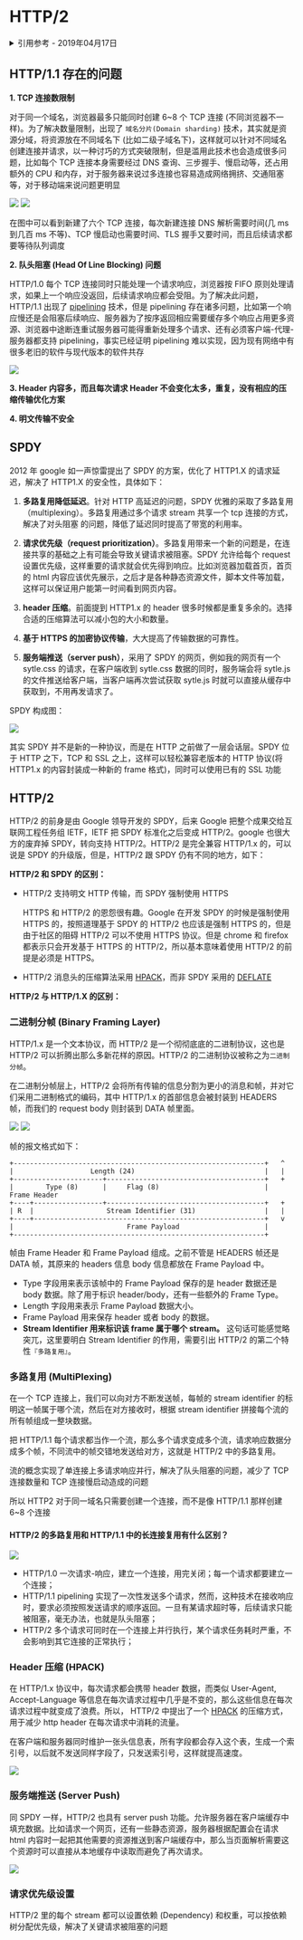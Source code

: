 # HTTP/2

<details>
<summary>引用参考 - 2019年04月17日</summary>

- [标准规范 RFC 7540](https://httpwg.org/specs/rfc7540.html)
- [HTTP2 详解](https://juejin.im/post/5b88a4f56fb9a01a0b31a67e)
- [HTTP 的前世今生：一次性搞懂 HTTP、HTTPS、SPDY、HTTP2](https://juejin.im/post/5be935f2e51d4570813b8cf0)
- [http2 简介](https://juejin.im/post/5aaccf8f51882555784dbabc)
- [HTTP1.0、HTTP1.1 和 HTTP2.0 的区别](https://mp.weixin.qq.com/s/GICbiyJpINrHZ41u_4zT-A?)

</details>

## HTTP/1.1 存在的问题

**1. TCP 连接数限制**

对于同一个域名，浏览器最多只能同时创建 6~8 个 TCP 连接 (不同浏览器不一样)。为了解决数量限制，出现了 `域名分片(Domain sharding)` 技术，其实就是资源分域，将资源放在不同域名下 (比如二级子域名下)，这样就可以针对不同域名创建连接并请求，以一种讨巧的方式突破限制，但是滥用此技术也会造成很多问题，比如每个 TCP 连接本身需要经过 DNS 查询、三步握手、慢启动等，还占用额外的 CPU 和内存，对于服务器来说过多连接也容易造成网络拥挤、交通阻塞等，对于移动端来说问题更明显

![](img/domain-sharding1.jpg)
![](img/domain-sharding2.jpg)

在图中可以看到新建了六个 TCP 连接，每次新建连接 DNS 解析需要时间(几 ms 到几百 ms 不等)、TCP 慢启动也需要时间、TLS 握手又要时间，而且后续请求都要等待队列调度

**2. 队头阻塞 (Head Of Line Blocking) 问题**

HTTP/1.0 每个 TCP 连接同时只能处理一个请求响应，浏览器按 FIFO 原则处理请求，如果上一个响应没返回，后续请求响应都会受阻。为了解决此问题，HTTP/1.1 出现了 [pipelining](https://zh.wikipedia.org/wiki/HTTP%E7%AE%A1%E7%B7%9A%E5%8C%96) 技术，但是 pipelining 存在诸多问题，比如第一个响应慢还是会阻塞后续响应、服务器为了按序返回相应需要缓存多个响应占用更多资源、浏览器中途断连重试服务器可能得重新处理多个请求、还有必须客户端-代理-服务器都支持 pipelining，事实已经证明 pipelining 难以实现，因为现有网络中有很多老旧的软件与现代版本的软件共存

![](img/HTTP_pipelining.png)

**3. Header 内容多，而且每次请求 Header 不会变化太多，重复，没有相应的压缩传输优化方案**

**4. 明文传输不安全**

## SPDY

2012 年 google 如一声惊雷提出了 SPDY 的方案，优化了 HTTP1.X 的请求延迟，解决了 HTTP1.X 的安全性，具体如下：

1. **多路复用降低延迟**。针对 HTTP 高延迟的问题，SPDY 优雅的采取了多路复用（multiplexing）。多路复用通过多个请求 stream 共享一个 tcp 连接的方式，解决了对头阻塞 的问题，降低了延迟同时提高了带宽的利用率。

2. **请求优先级（request prioritization）**。多路复用带来一个新的问题是，在连接共享的基础之上有可能会导致关键请求被阻塞。SPDY 允许给每个 request 设置优先级，这样重要的请求就会优先得到响应。比如浏览器加载首页，首页的 html 内容应该优先展示，之后才是各种静态资源文件，脚本文件等加载，这样可以保证用户能第一时间看到网页内容。

3. **header 压缩**。前面提到 HTTP1.x 的 header 很多时候都是重复多余的。选择合适的压缩算法可以减小包的大小和数量。

4. **基于 HTTPS 的加密协议传输**，大大提高了传输数据的可靠性。

5. **服务端推送（server push）**，采用了 SPDY 的网页，例如我的网页有一个 sytle.css 的请求，在客户端收到 sytle.css 数据的同时，服务端会将 sytle.js 的文件推送给客户端，当客户端再次尝试获取 sytle.js 时就可以直接从缓存中获取到，不用再发请求了。

SPDY 构成图：

![](img/http_vs_spdy.png)

其实 SPDY 并不是新的一种协议，而是在 HTTP 之前做了一层会话层。SPDY 位于 HTTP 之下，TCP 和 SSL 之上，这样可以轻松兼容老版本的 HTTP 协议(将 HTTP1.x 的内容封装成一种新的 frame 格式)，同时可以使用已有的 SSL 功能

## HTTP/2

HTTP/2 的前身是由 Google 领导开发的 SPDY，后来 Google 把整个成果交给互联网工程任务组 IETF，IETF 把 SPDY 标准化之后变成 HTTP/2。google 也很大方的废弃掉 SPDY，转向支持 HTTP/2。HTTP/2 是完全兼容 HTTP/1.x 的，可以说是 SPDY 的升级版，但是，HTTP/2 跟 SPDY 仍有不同的地方，如下：

**HTTP/2 和 SPDY 的区别：**

- HTTP/2 支持明文 HTTP 传输，而 SPDY 强制使用 HTTPS

  HTTPS 和 HTTP/2 的恩怨很有趣。Google 在开发 SPDY 的时候是强制使用 HTTPS 的，按照道理基于 SPDY 的 HTTP/2 也应该是强制 HTTPS 的，但是由于社区的阻碍 HTTP/2 可以不使用 HTTPS 协议。但是 chrome 和 firefox 都表示只会开发基于 HTTPS 的 HTTP/2，所以基本意味着使用 HTTP/2 的前提是必须是 HTTPS。

- HTTP/2 消息头的压缩算法采用 [HPACK](http://http2.github.io/http2-spec/compression.html)，而非 SPDY 采用的 [DEFLATE](http://zh.wikipedia.org/wiki/DEFLATE)

**HTTP/2 与 HTTP/1.X 的区别：**

### 二进制分帧 (Binary Framing Layer)

HTTP/1.x 是一个文本协议，而 HTTP/2 是一个彻彻底底的二进制协议，这也是 HTTP/2 可以折腾出那么多新花样的原因。HTTP/2 的二进制协议被称之为`二进制分帧`。

在二进制分帧层上，HTTP/2 会将所有传输的信息分割为更小的消息和帧，并对它们采用二进制格式的编码，其中 HTTP/1.x 的首部信息会被封装到 HEADERS 帧，而我们的 request body 则封装到 DATA 帧里面。

![](img/http2-frame.jpg)
![](img/http1-to-frame.jpg)

帧的报文格式如下：

```
+--------------------------------------------------------------+   ^
|                   Length (24)                                |   |
+----------------------+---------------------------------------+   +
|        Type (8)      |     Flag (8)                          |  Frame Header
+----+-----------------+---------------------------------------+   +
| R  |                  Stream Identifier (31)                 |   |
+----+---------------------------------------------------------+   v
|                            Frame Payload                     |
+--------------------------------------------------------------+
```

帧由 Frame Header 和 Frame Payload 组成。之前不管是 HEADERS 帧还是 DATA 帧，其原来的 headers 信息 body 信息都放在 Frame Payload 中。

- Type 字段用来表示该帧中的 Frame Payload 保存的是 header 数据还是 body 数据。除了用于标识 header/body，还有一些额外的 Frame Type。
- Length 字段用来表示 Frame Payload 数据大小。
- Frame Payload 用来保存 header 或者 body 的数据。
- **Stream Identifier 用来标识该 frame 属于哪个 stream。** 这句话可能感觉略突兀，这里要明白 Stream Identifier 的作用，需要引出 HTTP/2 的第二个特性`『多路复用』`。

### 多路复用 (MultiPlexing)

在一个 TCP 连接上，我们可以向对方不断发送帧，每帧的 stream identifier 的标明这一帧属于哪个流，然后在对方接收时，根据 stream identifier 拼接每个流的所有帧组成一整块数据。

把 HTTP/1.1 每个请求都当作一个流，那么多个请求变成多个流，请求响应数据分成多个帧，不同流中的帧交错地发送给对方，这就是 HTTP/2 中的多路复用。

流的概念实现了单连接上多请求响应并行，解决了队头阻塞的问题，减少了 TCP 连接数量和 TCP 连接慢启动造成的问题

所以 HTTP2 对于同一域名只需要创建一个连接，而不是像 HTTP/1.1 那样创建 6~8 个连接

#### HTTP/2 的多路复用和 HTTP/1.1 中的长连接复用有什么区别？

![](img/pipeliningvsmultiplexing.png)

- HTTP/1.0 一次请求-响应，建立一个连接，用完关闭；每一个请求都要建立一个连接；
- HTTP/1.1 pipelining 实现了一次性发送多个请求，然而，这种技术在接收响应时，要求必须按照发送请求的顺序返回。一旦有某请求超时等，后续请求只能被阻塞，毫无办法，也就是队头阻塞；
- HTTP/2 多个请求可同时在一个连接上并行执行，某个请求任务耗时严重，不会影响到其它连接的正常执行；

### Header 压缩 (HPACK)

在 HTTP/1.x 协议中，每次请求都会携带 header 数据，而类似 User-Agent, Accept-Language 等信息在每次请求过程中几乎是不变的，那么这些信息在每次请求过程中就变成了浪费。所以， HTTP/2 中提出了一个 [HPACK](https://httpwg.org/specs/rfc7541.html) 的压缩方式，用于减少 http header 在每次请求中消耗的流量。

在客户端和服务器同时维护一张头信息表，所有字段都会存入这个表，生成一个索引号，以后就不发送同样字段了，只发送索引号，这样就提高速度。

![](img/hpack.jpg)

### 服务端推送 (Server Push)

同 SPDY 一样，HTTP/2 也具有 server push 功能。允许服务器在客户端缓存中填充数据。比如请求一个网页，还有一些静态资源，服务器根据配置会在请求 html 内容时一起把其他需要的资源推送到客户端缓存中，那么当页面解析需要这个资源时可以直接从本地缓存中读取而避免了再次请求。

![](img/server-push.png)

### 请求优先级设置

HTTP/2 里的每个 stream 都可以设置依赖 (Dependency) 和权重，可以按依赖树分配优先级，解决了关键请求被阻塞的问题
